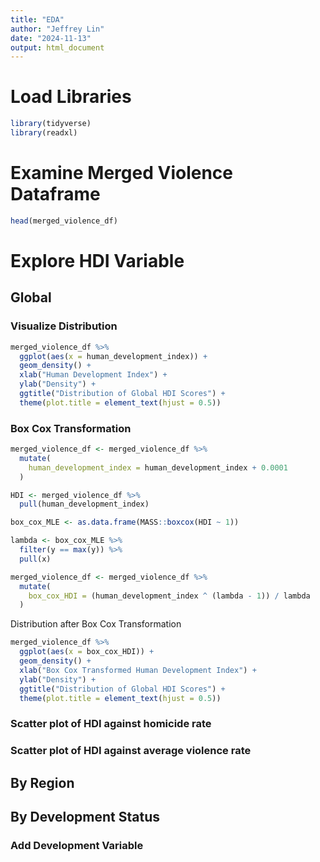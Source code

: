 ```yaml
---
title: "EDA"
author: "Jeffrey Lin"
date: "2024-11-13"
output: html_document
---
```


# Load Libraries
```r
library(tidyverse)
library(readxl)

```


# Examine Merged Violence Dataframe
```r
head(merged_violence_df)

```

# Explore HDI Variable

##  Global

### Visualize Distribution
```r
merged_violence_df %>% 
  ggplot(aes(x = human_development_index)) +
  geom_density() +
  xlab("Human Development Index") + 
  ylab("Density") +
  ggtitle("Distribution of Global HDI Scores") +
  theme(plot.title = element_text(hjust = 0.5))

```

### Box Cox Transformation
```r
merged_violence_df <- merged_violence_df %>%
  mutate(
    human_development_index = human_development_index + 0.0001
  )

HDI <- merged_violence_df %>% 
  pull(human_development_index)

box_cox_MLE <- as.data.frame(MASS::boxcox(HDI ~ 1)) 

lambda <- box_cox_MLE %>%
  filter(y == max(y)) %>% 
  pull(x)

merged_violence_df <- merged_violence_df %>% 
  mutate(
    box_cox_HDI = (human_development_index ^ (lambda - 1)) / lambda  
  )

```

Distribution after Box Cox Transformation
```r

merged_violence_df %>% 
  ggplot(aes(x = box_cox_HDI)) +
  geom_density() +
  xlab("Box Cox Transformed Human Development Index") + 
  ylab("Density") +
  ggtitle("Distribution of Global HDI Scores") +
  theme(plot.title = element_text(hjust = 0.5))


```
### Scatter plot of HDI against homicide rate

### Scatter plot of HDI against average violence rate


## By Region

## By Development Status

### Add Development Variable

